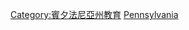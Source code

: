 {{Commonscat|Universities and colleges in Pennsylvania}}

[[Category:賓夕法尼亞州教育|Category:賓夕法尼亞州教育]]
[[Category:美國各州大學|Pennsylvania]]